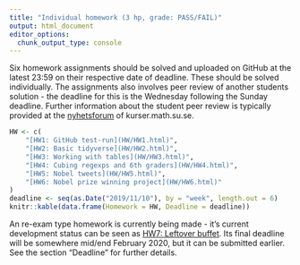 ```yaml
---
title: "Individual homework (3 hp, grade: PASS/FAIL)"
output: html_document
editor_options: 
  chunk_output_type: console
---
```


Six homework assignments should be solved and uploaded on GitHub at the latest 23:59 on their respective date of deadline. These should be solved individually. The assignments also involves peer review of another students solution - the deadline for this is the Wednesday following the Sunday deadline. Further information about the student peer review is typically provided at
the [nyhetsforum](https://kurser.math.su.se/mod/forum/view.php?id=46146) of kurser.math.su.se.



```r
HW <- c(
    "[HW1: GitHub test-run](HW/HW1.html)",
    "[HW2: Basic tidyverse](HW/HW2.html)",
    "[HW3: Working with tables](HW/HW3.html)",
    "[HW4: Cubing regexps and 6th graders](HW/HW4.html)",
    "[HW5: Nobel tweets](HW/HW5.html)",
    "[HW6: Nobel prize winning project](HW/HW6.html)"
)
deadline <- seq(as.Date("2019/11/10"), by = "week", length.out = 6)
knitr::kable(data.frame(Homework = HW, Deadline = deadline))
```

An re-exam type homework is currently being made - it's current development status can be seen as [HW7: Leftover buffet](HW/HW7.html). Its final deadline will be somewhere mid/end February 2020, but it can be submitted earlier. See the section "Deadline" for further details.